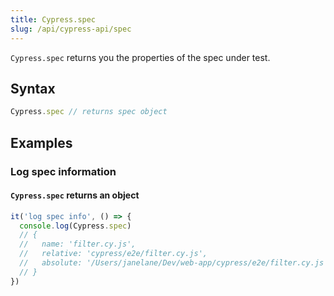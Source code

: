 ```yaml
---
title: Cypress.spec
slug: /api/cypress-api/spec
---
```


`Cypress.spec` returns you the properties of the spec under test.

## Syntax

```javascript
Cypress.spec // returns spec object
```

## Examples

### Log spec information

#### `Cypress.spec` returns an object

```js
it('log spec info', () => {
  console.log(Cypress.spec)
  // {
  //   name: 'filter.cy.js',
  //   relative: 'cypress/e2e/filter.cy.js',
  //   absolute: '/Users/janelane/Dev/web-app/cypress/e2e/filter.cy.js',
  // }
})
```
